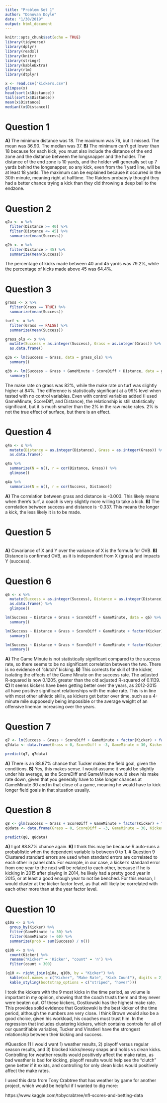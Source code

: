 ```yaml
---
title: "Problem Set 1"
author: "Donovan Doyle"
date: "1/30/2019"
output: html_document
---
```


```r
knitr::opts_chunk$set(echo = TRUE)
library(tidyverse)
library(dplyr)
library(readxl)
library(knitr)
library(stringr)
library(kableExtra)
library(rlm)
library(dtplyr)
```


```r
x <- read.csv("kickers.csv")
glimpse(x)
head(sort(x$Distance))
tail(sort(x$Distance))
mean(x$Distance)
median((x$Distance))
```
# Question 1

**A)** The minimum distance was 18. The maximum was 76, but it missed. The mean was 36.90. The median was 37. 
**B)** The minimum can't get lower than 18 because for each kick, you must also include the distance of the end zone and the distance between the longsnapper and the holder. The distance of the end zone is 10 yards, and the holder will generally set up 7 yards behind the longsnapper, so any kick, even from the 1 yard line, will be at least 18 yards. The maximum can be explained because it occurred in the 30th minute, meaning right at halftime. The Raiders probabyly thought they had a better chance trying a kick than they did throwing a deep ball to the endzone. 

# Question 2
```r
q2a <- x %>%
  filter(Distance >= 40) %>%
  filter(Distance <= 45) %>%
  summarize(mean(Success))

q2b <- x %>%
  filter(Distance > 45) %>%
  summarize(mean(Success))
```
The percentage of kicks made between 40 and 45 yards was 79.2%, while the percentage of kicks made above 45 was 64.4%.

# Question 3
```r
grass <- x %>%
  filter(Grass == TRUE) %>%
  summarize(mean(Success))

turf <- x %>%
  filter(Grass == FALSE) %>%
  summarize(mean(Success))

grass_ols <- x %>%
  mutate(Success = as.integer(Success), Grass = as.integer(Grass)) %>%
  as.data.frame()

q3a <- lm(Success ~ Grass, data = grass_ols) %>%
  summary()

q3b <- lm(Success ~ Grass + GameMinute + ScoreDiff + Distance, data = grass_ols) %>%
  summary()
```
The make rate on grass was 82%, while the make rate on turf was slightly higher at 84%. The difference is statistically significant at a 99% level when tested with no control variables. Even with control variables added (I used GameMinute, ScoreDiff, and Distance), the relationship is still statistically significant, but it is much smaller than the 2% in the raw make rates. 2% is not the true effect of surface, but there is an effect.

# Question 4
```r
q4a <- x %>%
  mutate(Distance = as.integer(Distance), Grass = as.integer(Grass)) %>%
  as.data.frame()

q4a %>%
  summarize(N = n(), r = cor(Distance, Grass)) %>%
  glimpse()

q4a %>%
  summarize(N = n(), r = cor(Success, Distance))
```
**A)** The correlation between grass and distance is -0.003. This likely means when there's turf, a coach is very slightly more willing to take a kick. **B)** The correlation between success and distance is -0.337. This means the longer a kick, the less likely it is to be made.

# Question 5
```r

```
**A)** Covariance of X and Y over the variance of X is the formula for OVB. **B)** Distance is confirmed OVB, as it is independent from X (grass) and impacts Y (success).

# Question 6
```r
q6 <- x %>%
  mutate(Success = as.integer(Success), Distance = as.integer(Distance), Grass = as.integer(Grass), ScoreDiff = as.integer(ScoreDiff), GameMinute = as.integer(GameMinute)) %>%
  as.data.frame() %>%
  glimpse()

lm(Success ~ Distance + Grass + ScoreDiff + GameMinute, data = q6) %>%
  summary()

lm(Success ~ Distance + Grass + ScoreDiff + GameMinute + factor(Kicker), data = q6) %>%
  summary()

lm(Success ~ Distance + Grass + ScoreDiff + GameMinute + factor(Kicker) + factor(Year), data = q6) %>%
  summary()

```
**A)** The Game Minute is not statistically significant compared to the success rate, so there seems to be no significant correlation between the two. There is no evidence of "clutch" kicking. **B)** This corrects for skill of the kicker, isolating the effects of the Game Minute on the success rate. The adjusted R-squared is now 0.1205, greater than the old adjusted R-squared of 0.1139. **C)** It seems kickers have been getting better over the years, as 2012-2015 all have positive significant relationships with the make rate. This is in line with most other athletic skills, as kickers get better over time, such as a 4-minute mile supposedly being impossible or the average weight of an offensive lineman increasing over the years.

# Question 7
```r
q7 <- lm(Success ~ Grass + ScoreDiff + GameMinute + factor(Kicker) + factor(Year), data = q6)
q7data <- data.frame(Grass = 0, ScoreDiff = -3, GameMinute = 30, Kicker = "Tucker", Year = 2015)

predict(q7, q7data)
```
**A)** There is an 88.87% chance that Tucker makes the field goal, given the conditions. **B)** Yes, this makes sense. I would assume it would be slightly under his average, as the ScoreDiff and GameMinute would skew his make rate down, given that you generally have to take longer chances at GameMinute 30 and in that close of a game, meaning he would have to kick longer field goals in that situation usually.

# Question 8
```r
q8 <- glm(Success ~ Grass + ScoreDiff + GameMinute + factor(Kicker) + factor(Year), data = q6)
q8data <- data.frame(Grass = 0, ScoreDiff = -3, GameMinute = 30, Kicker = "Tucker", Year = 2015)

predict(q8, q8data)
```
**A)** I got 88.87% chance again. **B)** I think this may be because R auto-runs a probablistic when the dependent variable is between 0 to 1.
# Question 9
Clustered standard errors are used when standard errors are correlated to each other in panel data. For example, in our case, a kicker's standard error from one year to the next will be related to each other, because if he is kicking in 2015 after playing in 2014, he likely had a pretty good year in 2015, or at least a good enough year to not be benched. For this reason, I would cluster at the kicker factor level, as that will likely be correlated with each other more than at the year factor level.

# Question 10
```r
q10a <- x %>%
  group_by(Kicker) %>%
  filter(GameMinute != 30) %>%
  filter(GameMinute != 60) %>%
  summarize(prob = sum(Success) / n())

q10b <- x %>%
  count(Kicker) %>%
  rename("Kicker" = 'Kicker', "count" = 'n') %>%
  filter(count > 300)

(q10 <- right_join(q10a, q10b, by = "Kicker") %>%
  kable(col.names = c("Kicker", "Make Rate", "Kick Count"), digits = 2) %>%
  kable_styling(bootstrap_options = c("striped", "hover")))
```
I took the kickers with the 9 most kicks in the time period, as volume is important in my opinion, showing that the coach trusts them and they never were beaten out. Of these kickers, Gostkowski has the highest make rate. This provides solid evidence that Gostkowski is the best kicker of the time period, although the numbers are very close. I think Brown would also be a good choice, given his workload, his coaches must trust him. In the regression that includes clustering kickers, which contains controls for all of our quantifiable variables, Tucker and Vinatieri have the strongest relationship between their kicking and success. 

#Question 11
I would want 1) weather results, 2) playoff versus regular season results, and 3) blocked kicks/messy snaps and holds vs clean kicks. Controlling for weather results would positively affect the make rates, as bad weather is bad for kicking, playoff results would help see the "clutch" gene better if it exists, and controlling for only clean kicks would positively affect the make rates.

I used this data from Tony Crabtree that has weather by game for another project, which would be helpful if I wanted to dig more: 

https://www.kaggle.com/tobycrabtree/nfl-scores-and-betting-data



